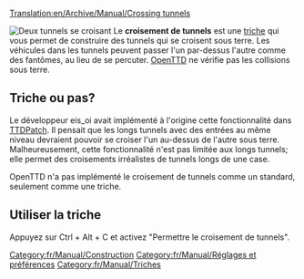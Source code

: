 [[Translation:en/Archive/Manual/Crossing tunnels]]

[[File:en/Archive/Manual/Crossing Tunnels.png|right|frame|Deux tunnels se croisant]]
Le '''croisement de tunnels''' est une [[fr/Manual/Triche|triche]] qui vous permet de construire des tunnels qui se croisent sous terre. Les véhicules dans les tunnels peuvent passer l'un par-dessus l'autre comme des fantômes, au lieu de se percuter. [[fr/Manual/Main Page|OpenTTD]] ne vérifie pas les collisions sous terre.

== Triche ou pas? ==
Le développeur eis_oi avait implémenté à l'origine cette fonctionnalité dans [[fr/Archive/OpenTTD/TTDPatch|TTDPatch]]. Il pensait que les longs tunnels avec des entrées au même niveau devraient pouvoir se croiser l'un au-dessus de l'autre sous terre. Malheureusement, cette fonctionnalité n'est pas limitée aux longs tunnels; elle permet des croisements irréalistes de tunnels longs de une case.

OpenTTD n'a pas implémenté le croisement de tunnels comme un standard, seulement comme une triche.

== Utiliser la triche ==
Appuyez sur Ctrl + Alt + C et activez "Permettre le croisement de tunnels".

[[Category:fr/Manual/Construction]]
[[Category:fr/Manual/Réglages et préférences]]
[[Category:fr/Manual/Triches]]